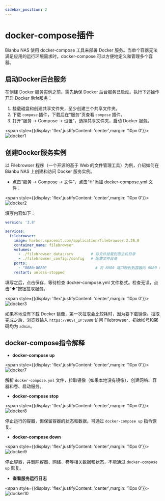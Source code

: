```yaml
---
sidebar_position: 2
---
```


# docker-compose插件

Bianbu NAS 使用 docker-compose 工具来部署 Docker 服务。当单个容器无法满足应用的运行环境需求时，docker-compose 可以方便地定义和管理多个容器。

## 启动Docker后台服务

在创建 Docker 服务实例之前，需先确保 Docker 后台服务已启动。执行下述操作开启 Docker 后台服务：

1. 挂载磁盘和创建共享文件夹，至少创建三个共享文件夹。
2. 下载 `compose` 插件，下载后在“服务”页查看 `compose` 插件。
3. 打开“服务 -> Compose -> 设置”，选择共享文件夹，启动 Docker 服务。

<span style={{display: 'flex',justifyContent: 'center',margin: '10px 0'}}>![docker1](static/docker1.png)</span>

## 创建Docker服务实例

以 Filebrowser 程序（一个开源的基于 Web 的文件管理工具）为例，介绍如何在 Bianbu NAS 上创建和访问 Docker 服务实例。 

- 点击“服务 -> Compose -> 文件”，点击“➕”添加 docker-compose.yml 文件：

<span style={{display: 'flex',justifyContent: 'center',margin: '10px 0'}}>![docker2](static/docker2.jpg)</span>

填写内容如下：

```yaml
version: '3.8'

services:
  filebrowser:
    image: harbor.spacemit.com/application/filebrowser:2.28.0
    container_name: filebrowser
    volumes:
      - ./filebrowser_data:/srv        # 将文件挂载到宿主机目录
      - ./filebrowser_config:/config   # 配置文件目录
    ports:
      - "8080:8080"                      # 将 8080 端口映射到容器的 8080 端口
    restart: unless-stopped
```

填写之后，点击保存，等待检查 docker-compose.yml 文件格式。检查无误，点击“⬆️”按钮拉取服务。

<span style={{display: 'flex',justifyContent: 'center',margin: '10px 0'}}>![docker3](static/docker3.jpg)</span>

如果本地没有下载 Docker 镜像，第一次拉取会比较耗时，因为要下载镜像。拉取完成之后，浏览器输入 `https://HOST_IP:8080` 访问 Filebrowser，初始帐号和密码均为 `admin`。

## docker-compose指令解释

- **docker-compose up**

<span style={{display: 'flex',justifyContent: 'center',margin: '10px 0'}}>![docker7](static/docker7.png)</span>

解析 `docker-compose.yml` 文件，拉取镜像（如果本地没有镜像）、创建网络、容器和卷、启动服务。

- **docker-compose stop**

<span style={{display: 'flex',justifyContent: 'center',margin: '10px 0'}}>![docker8](static/docker8.png)</span>

停止运行的容器，但保留容器的状态和数据，可通过 `docker-compose up` 指令恢复。

- **docker-compose down**

<span style={{display: 'flex',justifyContent: 'center',margin: '10px 0'}}>![docker9](static/docker9.png)</span>

停止容器，并删除容器、网络、卷等相关数据和状态，不能通过 `docker-compose up` 恢复。

- **查看服务运行日志**

<span style={{display: 'flex',justifyContent: 'center',margin: '10px 0'}}>![docker10](static/docker10.png)</span>